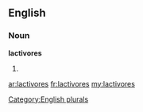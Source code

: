 ==English==

===Noun===
'''lactivores'''

# {{plural of|[[lactivore]]}}

[[Category:English plurals]]

[[ar:lactivores]]
[[fr:lactivores]]
[[my:lactivores]]